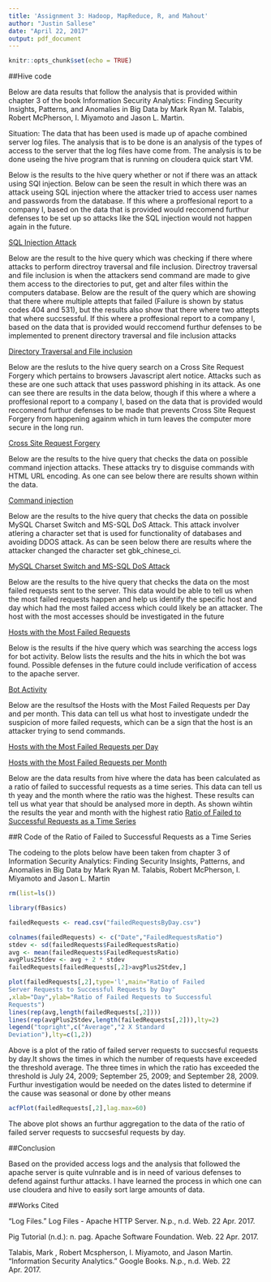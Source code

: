 ```yaml
---
title: 'Assignment 3: Hadoop, MapReduce, R, and Mahout'
author: "Justin Sallese"
date: "April 22, 2017"
output: pdf_document
---
```


```r
knitr::opts_chunk$set(echo = TRUE)
```


##Hive code

  Below are data results that follow the analysis that is provided within chapter 3 of the book Information
Security Analytics: Finding Security Insights, Patterns, and Anomalies in Big Data by  Mark Ryan M. Talabis,
Robert McPherson, I. Miyamoto and Jason L. Martin.

  Situation: The data that has been used is made up of apache combined server log files. The analysis that is to be
done is an analysis of the types of access to the server that the log files have come from. The analysis is to be
done useing the hive program that is running on cloudera quick start VM.


  Below is the results to the hive query whether or not if there was an attack using SQl injection. Below can be 
seen the result in which there was an attack useing SQL injection where the attacker tried to access user names 
and passwords from the database. If this where a proffesional report to a company I, based on the data that is
provided would reccomend furthur defenses to be set up so attacks like the SQL injection would not happen again 
in the future.

[SQL Injection Attack](cloudera-quickstart-vm-5.10.0-0-vmware-2017-04-21-23-12-56.png)


  Below are the result to the hive query which was checking if there 
where attacks to perform directroy traversal and file inclusion. 
Directroy traversal and file inclusion is when the attackers send 
command are made to give them access to the directories to put, get 
and alter files within the computers database. Below are the result 
of the query which are showing that there where multiple attepts 
that failed (Failure is shown by status codes 404 and 531), but the 
results also show that there where two attepts that where 
succsessful. If this where a proffesional report to a company I, 
based on the data that is provided would reccomend furthur defenses 
to be implemented to prenent directory traversal and file inclusion 
attacks

[Directory Traversal and File inclusion](cloudera-quickstart-vm-5.10.0-0-vmware-2017-04-21-23-16-13.png)

  Below are the resluts to the hive query search on a Cross Site Request Forgery which pertains
to browsers Javascript alert notice. Attacks such as these are one such attack that uses password phishing
in its attack. As one can see there are results in the data below, though  if this where a where 
a proffesional report to a company I, based on the data that is provided would reccomend furthur defenses
to be made that prevents  Cross Site Request Forgery from happening againm which in turn leaves 
the computer more secure in the long run.

[Cross Site Request Forgery](cloudera-quickstart-vm-5.10.0-0-vmware-2017-04-21-23-23-37.png)

  Below are the results to the hive query that checks the data on possible command injection 
attacks. These attacks try to disguise commands with HTML URL encoding. As one can see below 
there are results shown within the data.

[Command injection](cloudera-quickstart-vm-5.10.0-0-vmware-2017-04-21-23-28-39.png)

  Below are the results to the hive query that checks the data on possible MySQL Charset Switch
and MS-SQL DoS Attack. This attack involver atlering a character set that is used for 
functionality of databases and avoiding DDOS attack. As can be seen below there are results 
where the attacker changed the character set gbk_chinese_ci. 

[MySQL Charset Switch and MS-SQL DoS 
Attack](cloudera-quickstart-vm-5.10.0-0-vmware-2017-04-21-23-30-20.png)

  Below are the results to the hive query that checks the data on the most failed requests sent
to the server. This data would be able to tell us when the most failed requests happen and 
help us identify the specific host and day which had the most failed access which could 
likely be an attacker. The host with the most accesses should be investigated in the future

[Hosts with the Most Failed Requests](cloudera-quickstart-vm-5.10.0-0-vmware-2017-04-21-23-47-26.png)

  Below is the results if the hive query which was searching the access logs for bot activity.
Below lists the results and the hits in which the bot was found. Possible defenses in the
future could include verification of access to the apache server. 

[Bot Activity](cloudera-quickstart-vm-5.10.0-0-vmware-2017-04-21-23-53-41.png)

  Below are the resultsof the Hosts with the Most Failed Requests per Day and per month. This
data can tell us what host to investigate undedr the suspicion of more failed requests, which
can be a sign that the host is an attacker trying to send commands.

[Hosts with the Most Failed Requests per Day ](cloudera-quickstart-vm-5.10.0-0-vmware-2017-04-22-00-00-34.png)

[Hosts with the Most Failed Requests per Month](cloudera-quickstart-vm-5.10.0-0-vmware-2017-04-22-00-02-53.png)

  Below are the data results from hive where the data has been calculated as a ratio of failed 
to successful requests as a time series. This data can tell us th yeay and the month where 
the ratio was the highest. These results can tell us what year that should be analysed more 
in depth. As shown wihtin the results the year and month with the highest ratio
[Ratio of Failed to Successful Requests as a Time 
Series](cloudera-quickstart-vm-5.10.0-0-vmware-2017-04-22-18-37-45.png)



##R Code of the Ratio of Failed to Successful Requests as a Time Series

  The codeing to the plots below have been taken from
chapter 3 of Information Security Analytics: Finding
Security Insights, Patterns, and Anomalies in Big Data
by  Mark Ryan M. Talabis, Robert McPherson, I. Miyamoto
and Jason L. Martin

```r
rm(list=ls()) 

library(fBasics)

failedRequests <- read.csv("failedRequestsByDay.csv")

colnames(failedRequests) <- c("Date","FailedRequestsRatio")
stdev <- sd(failedRequests$FailedRequestsRatio) 
avg <- mean(failedRequests$FailedRequestsRatio) 
avgPlus2Stdev <- avg + 2 * stdev 
failedRequests[failedRequests[,2]>avgPlus2Stdev,]

plot(failedRequests[,2],type='l',main="Ratio of Failed 
Server Requests to Successful Requests by Day" 
,xlab="Day",ylab="Ratio of Failed Requests to Successful 
Requests")
lines(rep(avg,length(failedRequests[,2])))
lines(rep(avgPlus2Stdev,length(failedRequests[,2])),lty=2)
legend("topright",c("Average","2 X Standard 
Deviation"),lty=c(1,2))
```

  Above is a plot of the ratio of failed server requests to
succsesful requests by day.It shows the times in which the
number of requests have exceeded the threshold average.
The three times in which the ratio has exceeded the
threshold is July 24, 2009; September 25, 2009; and
September 28, 2009. Furthur investigation would be needed
on the dates listed to determine if the cause was seasonal or done by other means

```r
acfPlot(failedRequests[,2],lag.max=60)

```

  The above plot shows an furthur aggregation to the data of
the ratio of failed server requests to succsesful requests
by day.

##Conclusion

Based on the provided access logs and the analysis that followed the apache server is quite 
vulnrable and is in need of various defenses to defend against furthur attacks. I have learned 
the process in which one can use cloudera and hive to easily sort large amounts of data.


##Works Cited

"Log Files." Log Files - Apache HTTP Server. N.p., n.d. Web. 22 Apr. 2017.

Pig Tutorial (n.d.): n. pag. Apache Software Foundation. Web. 22 Apr. 2017.

Talabis, Mark , Robert Mcspherson, I. Miyamoto, and Jason Martin. "Information Security Analytics." 
Google Books. N.p., n.d. Web. 22 Apr. 2017.


